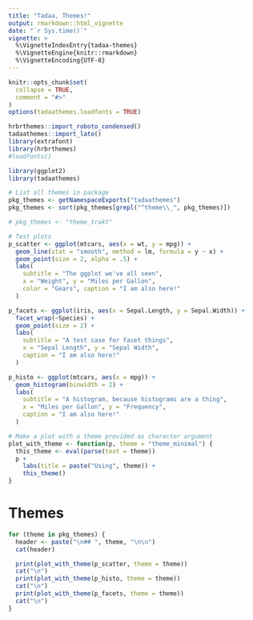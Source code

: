 ```yaml
---
title: "Tadaa, Themes!"
output: rmarkdown::html_vignette
date: "`r Sys.time()`"
vignette: >
  %\VignetteIndexEntry{tadaa-themes}
  %\VignetteEngine{knitr::rmarkdown}
  %\VignetteEncoding{UTF-8}
---
```


```r
knitr::opts_chunk$set(
  collapse = TRUE,
  comment = "#>"
)
options(tadaathemes.loadfonts = TRUE)

hrbrthemes::import_roboto_condensed()
tadaathemes::import_lato()
library(extrafont)
library(hrbrthemes)
#loadfonts()
```

```r
library(ggplot2)
library(tadaathemes)

# List all themes in package
pkg_themes <- getNamespaceExports("tadaathemes")
pkg_themes <- sort(pkg_themes[grepl("^theme\\_", pkg_themes)])

# pkg_themes <- "theme_trakt"

# Test plots
p_scatter <- ggplot(mtcars, aes(x = wt, y = mpg)) +
  geom_line(stat = "smooth", method = lm, formula = y ~ x) +
  geom_point(size = 2, alpha = .5) +
  labs(
    subtitle = "The ggplot we've all seen",
    x = "Weight", y = "Miles per Gallon",
    color = "Gears", caption = "I am also here!"
  )

p_facets <- ggplot(iris, aes(x = Sepal.Length, y = Sepal.Width)) +
  facet_wrap(~Species) +
  geom_point(size = 2) +
  labs(
    subtitle = "A test case for facet things",
    x = "Sepal Length", y = "Sepal Width",
    caption = "I am also here!"
  )

p_histo <- ggplot(mtcars, aes(x = mpg)) +
  geom_histogram(binwidth = 2) +
  labs(
    subtitle = "A histogram, because histograms are a thing",
    x = "Miles per Gallon", y = "Frequency",
    caption = "I am also here!"
  )

# Make a plot with a theme provided as character argument
plot_with_theme <- function(p, theme = "theme_minimal") {
  this_theme <- eval(parse(text = theme))
  p + 
    labs(title = paste("Using", theme)) +
    this_theme()
}
```

# Themes

```r
for (theme in pkg_themes) {
  header <- paste("\n## ", theme, "\n\n")
  cat(header)

  print(plot_with_theme(p_scatter, theme = theme))
  cat("\n")
  print(plot_with_theme(p_histo, theme = theme))
  cat("\n")
  print(plot_with_theme(p_facets, theme = theme))
  cat("\n")
}
```

